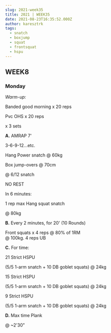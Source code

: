 ```yaml
---
slug: 2021-week35
title: 2021 | WEEK35
date: 2021-08-23T16:35:52.000Z
author: karesztrk
tags:
  - snatch
  - boxjump
  - squat
  - frontsquat
  - hspu
---
```

## WEEK8

### Monday

*Warm-up:*

Banded good morning x 20 reps

Pvc OHS x 20 reps

x 3 sets

**A.** AMRAP 7'

3-6-9-12...etc.

Hang Power snatch @ 60kg

Box jump-overs @ 70cm

@ 6/12 snatch 

NO REST

In 6 minutes:

1 rep max Hang squat snatch

@ 80kg

**B.** Every 2 minutes, for 20' (10 Rounds)

Front squats x 4 reps @ 80% of 1RM\
@ 100kg. 4 reps UB

**C.** For time:

21 Strict HSPU

(5/5 1-arm snatch + 10 DB goblet squats) @ 24kg

15 Strict HSPU

(5/5 1-arm snatch + 10 DB goblet squats) @ 24kg

9 Strict HSPU

(5/5 1-arm snatch + 10 DB goblet squats) @ 24kg

**D.** Max time Plank

@ ~2'30"